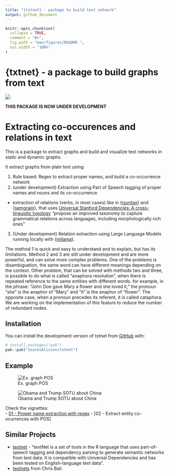 ```yaml
---
title: "{txtnet} - package to build text network"
output: github_document
---
```


<!-- README.md is generated from README.Rmd. Please edit that file -->

```r
knitr::opts_chunk$set(
  collapse = TRUE,
  comment = "#>",
  fig.path = "man/figures/README-",
  out.width = "100%"
)
```


# {txtnet} -  a package to build graphs from text
<!-- badges: start -->
<!-- badges: end -->

![](./txtnet_hex.svg)

**THIS PACKAGE IS NOW UNDER DEVELOPMENT**


# Extracting co-occurences and relations in text

This is a package to extract graphs and build  and visualize text networks in static and dynamic graphs.

It extract graphs from plain text using:

1) Rule based: Regex to extract proper names, and build a co-occurrence network
2) (under development) Extraction using Part of Speech tagging of proper names and nouns and its co-occurrence
  - extraction of relations (verbs, in most cases) like in {[rsyntax](https://github.com/vanatteveldt/rsyntax)} and {[semgram](https://github.com/omstuhler/semgram)}, that uses [Universal Stanford Dependencies: A cross-linguistic typology](https://nlp.stanford.edu/pubs/USD_LREC14_paper_camera_ready.pdf)
  "propose an improved taxonomy to capture grammatical relations across languages, including morphologically rich ones"
3) (Under development) Relation extraction using Large Language Models running locally with {[rollama](https://github.com/JBGruber/rollama)}.

The method 1 is quick and easy to understand and to explain, but has its limitations.
Method 2 and 3 are still under development and are more powerful, and can solve more complex problems. 
One of the problems is disambiguation, the same word can have different meanings depending on the context.
Other problem, that can be solved with methods two and three, is possible to do what is called 
"anaphora resolution", when there is repeated reference to the same entities with different words.
<!-- _"In computational linguistics, Ruslan Mitkov defined anaphora as a phenomena of pointing back a previously mentioned item in the text"_ (Font: [A Survey on Semantic Processing Technique](https://arxiv.org/pdf/2310.18345)),  -->
for example, in the phrase: 
“John Doe gave Mary a flower and she loved it,” the pronoun “she” is the anaphor of “Mary” and "it" is the anaphor of "flower”.
The opposite case, when a pronoun precedes its referent, it is called cataphora.
We are working on the implementation of this feature to reduce the number of redundant nodes.

## Installation

You can install the development version of txtnet from [GitHub](https://github.com/) with:

``` r
# install.packages("pak")
pak::pak("SoaresAlisson/txtnet")
```

## Example

![Ex. graph POS](./www/graph_pos_wikiText.png)

![Obama and Trump SOTU about China](www/obama_trump_china.png)

Check the vignettes:  
- [01 - Proper name extraction with regex](https://htmlpreview.github.io/?https://raw.githubusercontent.com/SoaresAlisson/txtnet/refs/heads/master/vignettes/entities_and_relation_extraction.html)
- [02 - Extract entity co-ocurrences with POS]

## Similar Projects

- [textnet](https://github.com/ucd-cepb/textnet) - "textNet is a set of tools in the R language that uses part-of-speech tagging and dependency parsing to generate semantic networks from text data. It is compatible with Universal Dependencies and has been tested on English-language text data".
- [textnets](https://github.com/cbail/textnets) from Chris Bail. 
